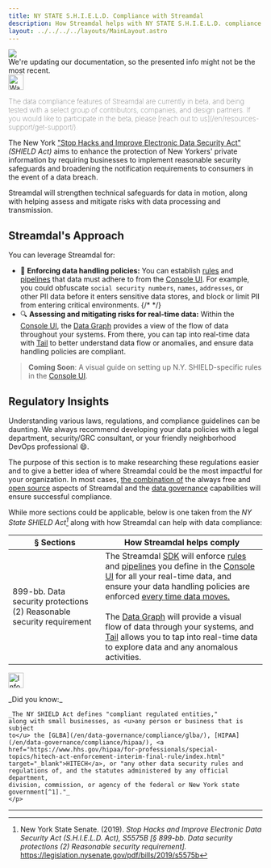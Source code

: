 ```yaml
---
title: NY STATE S.H.I.E.L.D. Compliance with Streamdal
description: How Streamdal helps with NY STATE S.H.I.E.L.D. compliance
layout: ../../../../layouts/MainLayout.astro
---
```



<div class="addl-wrapper">
<div class="addl">
<img src={information} class="uimage" />
<div class="addlcontent">
We're updating our documentation, so the presented info might not be the
most recent.
</div>
</div>
</div>

<Notification type="warning">
  <img src={warning} alt="Warning" width="30px" height="30px" />
  <p style="font-weight: lighter;">The data compliance features of Streamdal 
  are currently in beta, and being tested with a select group of contributors, 
  companies, and design partners. If you would like to participate in the beta, 
  please 
  [reach out to us](/en/resources-support/get-support/).</p>
</Notification>

The New York <a href="https://www.nysenate.gov/legislation/bills/2019/S5575" target="_blank">"Stop Hacks and Improve Electronic Data Security Act"</a> 
_(SHIELD Act)_ aims to enhance the protection of New Yorkers' private information 
by requiring businesses to implement reasonable security safeguards and 
broadening the notification requirements to consumers in the event of a data 
breach.

Streamdal will strengthen technical safeguards for data in motion, along with 
helping assess and mitigate risks with data processing and transmission.

## Streamdal's Approach

You can leverage Streamdal for:

- 🚓 **<span class="ykeyword">Enforcing data handling policies</span>:** You can establish <a href="/en/resources-support/glossary/#rule-or-step" class="pkeyword">rules</a> and <a href="/en/resources-support/glossary/#pipeline-or-ruleset" class="pkeyword">pipelines</a> that data must adhere to from the [Console UI](/en/core-components/console-ui/). For example, you could obfuscate `social security numbers`, `names`, `addresses`, or other PII data before it enters sensitive data stores, and block or limit PII from entering critical environments.
{/* */}
- 🔍 **<span class="ykeyword">Assessing and mitigating risks for real-time data</span>:** Within the [Console UI](/en/core-components/console-ui/), the [Data Graph](/en/core-components/console-ui#data-graph) provides a view of the flow of data throughout your systems. From there, you can tap into real-time data with [Tail](/en/guides/tail/) to better understand data flow or anomalies, and ensure data handling policies are compliant.

> **Coming Soon**: A visual guide on setting up N.Y. SHIELD-specific rules in the 
[Console UI](/en/core-components/console-ui/).

## Regulatory Insights

Understanding various laws, regulations, and compliance guidelines can be 
daunting. We always recommend developing your data policies with a legal 
department, security/GRC consultant, or your friendly neighborhood DevOps 
professional 😄.

The purpose of this section is to make researching these regulations easier and 
to give a better idea of where Streamdal could be the most impactful for your 
organization. In most cases, <u>the combination of</u> the always free and 
[open source](/en/resources-support/open-source/) aspects of Streamdal and the 
[data governance](/en/data-governance/overview/) capabilities will ensure 
successful compliance. 

While more sections could be applicable, below is one taken from the 
_NY State SHIELD Act[^1]_ along with how Streamdal can help with data 
compliance:

| § Sections | How Streamdal helps comply |
|-|-|
| 899-bb. Data security protections (2) Reasonable security requirement | The Streamdal [SDK](/en/core-components/sdk/) will enforce [rules](/en/resources-support/glossary/#rule-or-step) and [pipelines](/en/resources-support/glossary/#pipeline-or-ruleset) you define in the [Console UI](/en/core-components/console-ui/) for all your real-time data, and ensure your data handling policies are enforced <u>every time data moves.</u> <br /><br /> The [Data Graph](/en/core-components/console-ui#data-graph) will provide a visual flow of data through your systems, and [Tail](/en/guides/tail/) allows you to tap into real-time data to explore data and any anomalous activities. |

<Notification type="information">
  <img src={info} alt="Information" width="30px" height="30px" />
  <div class="prose-md prose-p:my-2 prose-a:text-purple-dark prose-a:underline">
    <p>
    _Did you know:_
    
    _The NY SHIELD Act defines "compliant regulated entities," 
    along with small businesses, as <u>any person or business that is subject 
    to</u> the [GLBA](/en/data-governance/compliance/glba/), [HIPAA](/en/data-governance/compliance/hipaa/), <a href="https://www.hhs.gov/hipaa/for-professionals/special-topics/hitech-act-enforcement-interim-final-rule/index.html" target="_blank">HITECH</a>, or "any other data security rules and 
    regulations of, and the statutes administered by any official department, 
    division, commission, or agency of the federal or New York state 
    government[^1]."_
    </p>
  </div>
</Notification>

___

[^1]: New York State Senate. (2019). _Stop Hacks and Improve Electronic Data Security Act (S.H.I.E.L.D. Act), S5575B [§ 899-bb. Data security protections (2) Reasonable security requirement]._ https://legislation.nysenate.gov/pdf/bills/2019/s5575b